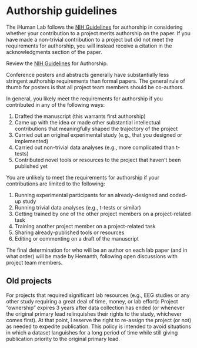 # Authorship guidelines {.unnumbered}

The iHuman Lab follows the [NIH Guidelines](https://oir.nih.gov/system/files/media/file/2024-07/guidelines-authorship_contributions.pdf){target="_blank"} for authorship in considering whether your contribution to a project merits authorship on the paper. If you have made a non-trivial contribution to a project but did not meet the requirements for authorship, you will instead receive a citation in the acknowledgments section of the paper.

:::{.callout-note title=Task}
Review the [NIH Guidelines](https://oir.nih.gov/system/files/media/file/2024-07/guidelines-authorship_contributions.pdf){target="_blank"} for Authorship.
:::

:::{.callout-tip title=Note}
Conference posters and abstracts generally have substantially less stringent authorship requirements than formal papers.
The general rule of thumb for posters is that all project team members should be co-authors.
:::

In general, you likely meet the requirements for authorship if you contributed in any of the following ways:

1. Drafted the manuscript (this warrants first authorship)
2. Came up with the idea or made other substantial intellectual
contributions that meaningfully shaped the trajectory of the project
1. Carried out an original experimental study (e.g., that you designed or implemented)
2. Carried out non-trivial data analyses (e.g., more complicated than t-tests)
3. Contributed novel tools or resources to the project that haven't been published yet

You are unlikely to meet the requirements for authorship if your contributions are limited to the following:

1. Running experimental participants for an already-designed and coded-up study
2. Running trivial data analyses (e.g., t-tests or similar)
3. Getting trained by one of the other project members on a project-related task
4. Training another project member on a project-related task
5. Sharing already-published tools or resources
6. Editing or commenting on a draft of the manuscript

The final determination for who will be an author on each lab paper (and in what order) will be made by Hemanth, following open discussions with project team members.

## Old projects
For projects that required significant lab resources (e.g., EEG studies or any other study requiring a great deal of time, money, or lab effort): Project "ownership" expires 3 years after data collection has ended (or whenever the original primary lead relinquishes their rights to the study, whichever comes first). At that point, I reserve the right to re-assign the project (or not) as needed to expedite publication. This policy is intended to avoid situations in which a dataset languishes for a long period of time while still giving publication priority to the original primary lead.